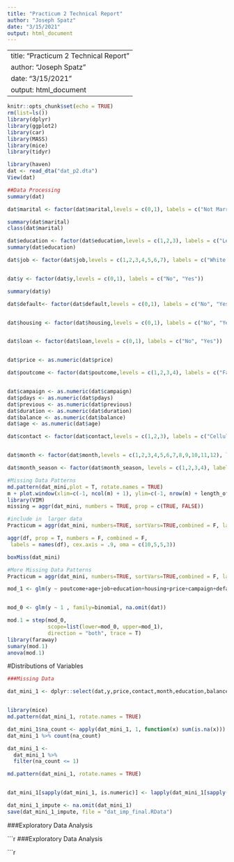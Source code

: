 ```yaml
---
title: "Practicum 2 Technical Report"
author: "Joseph Spatz"
date: "3/15/2021"
output: html_document
---
```


---
title: "Practicum 2 Technical Report"
author: "Joseph Spatz"
date: "3/15/2021"
output: html_document
---

```r
knitr::opts_chunk$set(echo = TRUE)
rm(list=ls())
library(dplyr)
library(ggplot2)
library(car)
library(MASS)
library(mice)
library(tidyr)
```

```r
library(haven)
dat <- read_dta("dat_p2.dta")
View(dat)
```

```r
##Data Processing
summary(dat)

dat$marital <- factor(dat$marital,levels = c(0,1), labels = c("Not Married", "Married"))

summary(dat$marital)
class(dat$marital)

dat$education <- factor(dat$education,levels = c(1,2,3), labels = c("Less than College", "College and More", "Uknown"))
summary(dat$education)

dat$job <- factor(dat$job,levels = c(1,2,3,4,5,6,7), labels = c("White Collar", "Blue Collar", "Unemployed", "Entrepreneur/Self-Employed", "Student", "Retired", "Uknown"))


dat$y <- factor(dat$y,levels = c(0,1), labels = c("No", "Yes"))

summary(dat$y)

dat$default<- factor(dat$default,levels = c(0,1), labels = c("No", "Yes"))


dat$housing <- factor(dat$housing,levels = c(0,1), labels = c("No", "Yes"))


dat$loan <- factor(dat$loan,levels = c(0,1), labels = c("No", "Yes"))


dat$price <- as.numeric(dat$price)

dat$poutcome <- factor(dat$poutcome,levels = c(1,2,3,4), labels = c("Failure", "Other", "Success", "Unknown"))


dat$campaign <- as.numeric(dat$campaign)
dat$pdays <- as.numeric(dat$pdays)
dat$previous <- as.numeric(dat$previous)
dat$duration <- as.numeric(dat$duration)
dat$balance <- as.numeric(dat$balance)
dat$age <- as.numeric(dat$age)

dat$contact <- factor(dat$contact,levels = c(1,2,3), labels = c("Cellular","Telephone","Unknown"))


dat$month <- factor(dat$month,levels = c(1,2,3,4,5,6,7,8,9,10,11,12), labels = c("January", "February", "March", "April", "May", "June", "July", "August", "September", "October", "November", "December"))

dat$month_season <- factor(dat$month_season, levels = c(1,2,3,4), labels = c("Spring", "Summer", "Fall", "Winter"))


```

```r
#Missing Data Patterns 
md.pattern(dat_mini,plot = T, rotate.names = TRUE)
m + plot.window(xlim=c(-1, ncol(m) + 1), ylim=c(-1, nrow(m) + length_of_longest_colname), asp=1)
library(VIM)
missing = aggr(dat_mini, numbers = TRUE, prop = c(TRUE, FALSE))

#include in  larger data 
Practicum = aggr(dat_mini, numbers=TRUE, sortVars=TRUE,combined = F, labels=names(dat_mini), cex.axis=.6, gap=0, ylab=c("Proportion of missingness","Missingness Pattern"),bar = FALSE)

aggr(df, prop = T, numbers = F, combined = F,
 labels = names(df), cex.axis = .9, oma = c(10,5,5,3))

boxMiss(dat_mini)
```

```r
#More Missing Data Patterns
Practicum = aggr(dat_mini, numbers=TRUE, sortVars=TRUE,combined = F, labels=names(dat_mini), cex.axis=.6, gap=0, ylab=c("Proportion of missingness","Missingness Pattern"),bar = FALSE)

```

```r

mod_1 <- glm(y ~ poutcome+age+job+education+housing+price+campaign+default+balance+contact+day+month+pdays+previous, family = "binomial",na.omit(dat))


mod_0 <- glm(y ~ 1 , family=binomial, na.omit(dat))

mod.1 = step(mod_0,
             scope=list(lower=mod_0, upper=mod_1),
             direction = "both", trace = T)
library(faraway)
sumary(mod.1)
anova(mod.1)


```

#Distributions of Variables
```r

###Missing Data

dat_mini_1 <- dplyr::select(dat,y,price,contact,month,education,balance,job,housing,default,age,campaign,poutcome)


library(mice)
md.pattern(dat_mini_1, rotate.names = TRUE)

dat_mini_1$na_count <- apply(dat_mini_1, 1, function(x) sum(is.na(x)))
dat_mini_1 %>% count(na_count)

dat_mini_1 <- 
  dat_mini_1 %>% 
  filter(na_count <= 1)

md.pattern(dat_mini_1, rotate.names = TRUE)


dat_mini_1[sapply(dat_mini_1, is.numeric)] <- lapply(dat_mini_1[sapply(dat_mini_1, is.numeric)], function(x) ifelse(is.na(x), mean(x, na.rm = TRUE), x))

dat_mini_1_impute <- na.omit(dat_mini_1)
save(dat_mini_1_impute, file = "dat_imp_final.RData")


```
###Exploratory Data Analysis

```r





###Exploratory Data Analysis

```r




